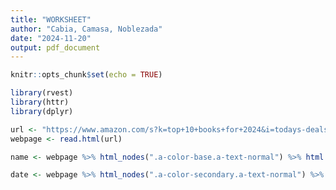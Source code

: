 ```yaml
---
title: "WORKSHEET"
author: "Cabia, Camasa, Noblezada"
date: "2024-11-20"
output: pdf_document
---
```


```r
knitr::opts_chunk$set(echo = TRUE)
```
```r
library(rvest)
library(httr)
library(dplyr)

url <- "https://www.amazon.com/s?k=top+10+books+for+2024&i=todays-deals&crid=2RG08M0BF1T8S&sprefix=top+10%2Ctodays-deals%2C401&ref=nb_sb_ss_ts-doa-p_1_6"
webpage <- read.html(url)

name <- webpage %>% html_nodes(".a-color-base.a-text-normal") %>% html.text()

date <- webpage %>% html_nodes(".a-color-secondary.a-text-normal") %>% html.text()
```
